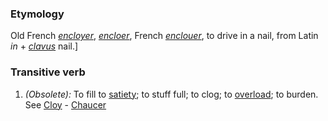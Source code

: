 ===Etymology===
Old French ''[[encloyer]]'', ''[[encloer]]'', French ''[[enclouer]]'', to drive in a nail, from Latin ''in'' + ''[[clavus]]'' nail.]
===Transitive verb===
#''(Obsolete):'' To fill to [[satiety]]; to stuff full; to clog; to [[overload]]; to burden. See [[Cloy]] - [[Chaucer]]